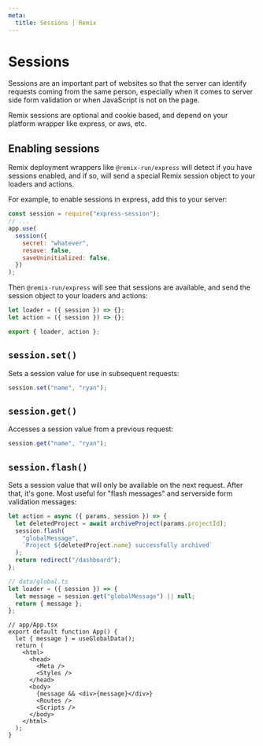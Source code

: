 ```yaml
---
meta:
  title: Sessions | Remix
---
```


# Sessions

Sessions are an important part of websites so that the server can identify requests coming from the same person, especially when it comes to server side form validation or when JavaScript is not on the page.

Remix sessions are optional and cookie based, and depend on your platform wrapper like express, or aws, etc.

## Enabling sessions

Remix deployment wrappers like `@remix-run/express` will detect if you have sessions enabled, and if so, will send a special Remix session object to your loaders and actions.

For example, to enable sessions in express, add this to your server:

```js
const session = require("express-session");
// ...
app.use(
  session({
    secret: "whatever",
    resave: false,
    saveUninitialized: false,
  })
);
```

Then `@remix-run/express` will see that sessions are available, and send the session object to your loaders and actions:

```ts
let loader = ({ session }) => {};
let action = ({ session }) => {};

export { loader, action };
```

## `session.set()`

Sets a session value for use in subsequent requests:

```ts
session.set("name", "ryan");
```

## `session.get()`

Accesses a session value from a previous request:

```ts
session.get("name", "ryan");
```

## `session.flash()`

Sets a session value that will only be available on the next request. After that, it's gone. Most useful for "flash messages" and serverside form validation messages:

```ts
let action = async ({ params, session }) => {
  let deletedProject = await archiveProject(params.projectId);
  session.flash(
    "globalMessage",
    `Project ${deletedProject.name} successfully archived`
  );
  return redirect("/dashboard");
};
```

```ts
// data/global.ts
let loader = ({ session }) => {
  let message = session.get("globalMessage") || null;
  return { message };
};
```

```tsx
// app/App.tsx
export default function App() {
  let { message } = useGlobalData();
  return (
    <html>
      <head>
        <Meta />
        <Styles />
      </head>
      <body>
        {message && <div>{message}</div>}
        <Routes />
        <Scripts />
      </body>
    </html>
  );
}
```
